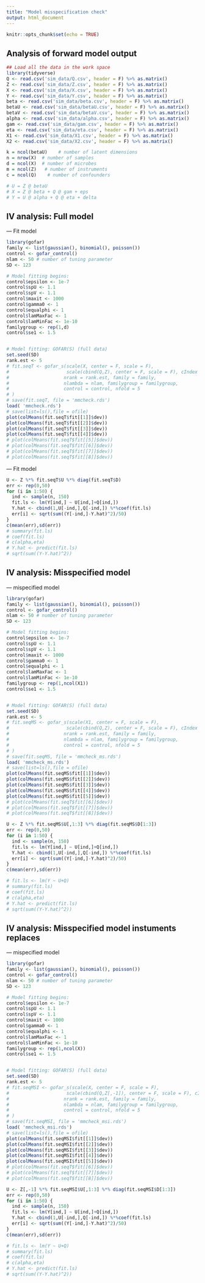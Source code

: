 ```yaml
---
title: "Model misspecification check"
output: html_document
---
```


```r
knitr::opts_chunk$set(echo = TRUE)
```


<!-- ```{bash setup, warning=FALSE} -->
<!-- runipy /Users/akmishra/Library/CloudStorage/OneDrive-InsideMDAnderson/factorIV/iv-analysis/mmcheck/simulations.ipynb -->
<!-- ``` -->

## Analysis of forward model output

```r
## Load all the data in the work space
library(tidyverse)
Q <- read.csv('sim_data/Q.csv', header = F) %>% as.matrix()
Z <- read.csv('sim_data/Z.csv', header = F) %>% as.matrix()
X <- read.csv('sim_data/X.csv', header = F) %>% as.matrix()
Y <- read.csv('sim_data/Y.csv', header = F) %>% as.matrix()
beta <- read.csv('sim_data/beta.csv', header = F) %>% as.matrix()
betaU <- read.csv('sim_data/betaU.csv', header = F) %>% as.matrix()
betaV <- read.csv('sim_data/betaV.csv', header = F) %>% as.matrix()
alpha <- read.csv('sim_data/alpha.csv', header = F) %>% as.matrix()
gam <- read.csv('sim_data/gam.csv', header = F) %>% as.matrix()
eta <- read.csv('sim_data/eta.csv', header = F) %>% as.matrix()
X1 <- read.csv('sim_data/X1.csv', header = F) %>% as.matrix()
X2 <- read.csv('sim_data/X2.csv', header = F) %>% as.matrix()

k = ncol(betaU)    # number of latent dimensions
n = nrow(X)  # number of samples
d = ncol(X)  # number of microbes
m = ncol(Z)   # number of instruments
c = ncol(Q)    # number of confounders

# U = Z @ betaU
# X = Z @ beta + Q @ gam + eps
# Y = U @ alpha + Q @ eta + delta

```

## IV analysis: Full model 

 --- Fit model 
```r
library(gofar)
family <- list(gaussian(), binomial(), poisson())
control <- gofar_control()
nlam <- 50 # number of tuning parameter
SD <- 123

# Model fitting begins:
control$epsilon <- 1e-7
control$spU <- 1.1
control$spV <- 1.1
control$maxit <- 1000
control$gamma0 <- 1
control$equalphi <- 1
control$lamMaxFac <- 1
control$lamMinFac <- 1e-10
familygroup <- rep(1,d)
control$se1 <- 1.5


# Model fitting: GOFAR(S) (full data)
set.seed(SD)
rank.est <- 5
# fit.seqT <- gofar_s(scale(X, center = F, scale = F),
#                     scale(cbind(Q,Z), center = F, scale = F), cIndex = 1:c,
#                    nrank = rank.est, family = family,
#                    nlambda = nlam, familygroup = familygroup,
#                    control = control, nfold = 5
# )
# save(fit.seqT, file = 'mmcheck.rds')
load( 'mmcheck.rds')
# save(list=ls(),file = ofile)
plot(colMeans(fit.seqT$fit[[1]]$dev))
plot(colMeans(fit.seqT$fit[[2]]$dev))
plot(colMeans(fit.seqT$fit[[3]]$dev))
plot(colMeans(fit.seqT$fit[[4]]$dev))
# plot(colMeans(fit.seqT$fit[[5]]$dev))
# plot(colMeans(fit.seqT$fit[[6]]$dev))
# plot(colMeans(fit.seqT$fit[[7]]$dev))
# plot(colMeans(fit.seqT$fit[[8]]$dev))
```
 --- Fit model 
```r
U <- Z %*% fit.seqT$U %*% diag(fit.seqT$D)
err <- rep(0,50)
for (i in 1:50) {
  ind <- sample(n, 150)
  fit.ls <- lm(Y[ind,] ~ U[ind,]+Q[ind,])
  Y.hat <- cbind(1,U[-ind,],Q[-ind,]) %*%coef(fit.ls)
  err[i] <- sqrt(sum((Y[-ind,]-Y.hat)^2)/50)
}
c(mean(err),sd(err))
# summary(fit.ls)
# coef(fit.ls)
# c(alpha,eta)
# Y.hat <- predict(fit.ls)
# sqrt(sum((Y-Y.hat)^2))


```
 


## IV analysis: Misspecified model

--- mispecified model 

```r
library(gofar)
family <- list(gaussian(), binomial(), poisson())
control <- gofar_control()
nlam <- 50 # number of tuning parameter
SD <- 123

# Model fitting begins:
control$epsilon <- 1e-7
control$spU <- 1.1
control$spV <- 1.1
control$maxit <- 1000
control$gamma0 <- 1
control$equalphi <- 1
control$lamMaxFac <- 1
control$lamMinFac <- 1e-10
familygroup <- rep(1,ncol(X1))
control$se1 <- 1.5


# Model fitting: GOFAR(S) (full data)
set.seed(SD)
rank.est <- 5
# fit.seqMS <- gofar_s(scale(X1, center = F, scale = F),
#                     scale(cbind(Q,Z), center = F, scale = F), cIndex = 1:c,
#                    nrank = rank.est, family = family,
#                    nlambda = nlam, familygroup = familygroup,
#                    control = control, nfold = 5
# )
# save(fit.seqMS, file = 'mmcheck_ms.rds')
load( 'mmcheck_ms.rds')
# save(list=ls(),file = ofile)
plot(colMeans(fit.seqMS$fit[[1]]$dev))
plot(colMeans(fit.seqMS$fit[[2]]$dev))
plot(colMeans(fit.seqMS$fit[[3]]$dev))
plot(colMeans(fit.seqMS$fit[[4]]$dev))
plot(colMeans(fit.seqMS$fit[[5]]$dev))
# plot(colMeans(fit.seqT$fit[[6]]$dev))
# plot(colMeans(fit.seqT$fit[[7]]$dev))
# plot(colMeans(fit.seqT$fit[[8]]$dev))
```


```r
U <- Z %*% fit.seqMS$U[,1:3] %*% diag(fit.seqMS$D[1:3])
err <- rep(0,50)
for (i in 1:50) {
  ind <- sample(n, 150)
  fit.ls <- lm(Y[ind,] ~ U[ind,]+Q[ind,])
  Y.hat <- cbind(1,U[-ind,],Q[-ind,]) %*%coef(fit.ls)
  err[i] <- sqrt(sum((Y[-ind,]-Y.hat)^2)/50)
}
c(mean(err),sd(err))

# fit.ls <- lm(Y ~ U+Q)
# summary(fit.ls)
# coef(fit.ls)
# c(alpha,eta)
# Y.hat <- predict(fit.ls)
# sqrt(sum((Y-Y.hat)^2))

```



## IV analysis: Misspecified model instuments replaces 


--- mispecified model 

```r
library(gofar)
family <- list(gaussian(), binomial(), poisson())
control <- gofar_control()
nlam <- 50 # number of tuning parameter
SD <- 123

# Model fitting begins:
control$epsilon <- 1e-7
control$spU <- 1.1
control$spV <- 1.1
control$maxit <- 1000
control$gamma0 <- 1
control$equalphi <- 1
control$lamMaxFac <- 1
control$lamMinFac <- 1e-10
familygroup <- rep(1,ncol(X))
control$se1 <- 1.5


# Model fitting: GOFAR(S) (full data)
set.seed(SD)
rank.est <- 5
# fit.seqMSI <- gofar_s(scale(X, center = F, scale = F),
#                     scale(cbind(Q,Z[,-1]), center = F, scale = F), cIndex = 1:c,
#                    nrank = rank.est, family = family,
#                    nlambda = nlam, familygroup = familygroup,
#                    control = control, nfold = 5
# )
# save(fit.seqMSI, file = 'mmcheck_msi.rds')
load( 'mmcheck_msi.rds')
# save(list=ls(),file = ofile)
plot(colMeans(fit.seqMSI$fit[[1]]$dev))
plot(colMeans(fit.seqMSI$fit[[2]]$dev))
plot(colMeans(fit.seqMSI$fit[[3]]$dev))
plot(colMeans(fit.seqMSI$fit[[4]]$dev))
plot(colMeans(fit.seqMSI$fit[[5]]$dev))
# plot(colMeans(fit.seqT$fit[[6]]$dev))
# plot(colMeans(fit.seqT$fit[[7]]$dev))
# plot(colMeans(fit.seqT$fit[[8]]$dev))
```






```r
U <- Z[,-1] %*% fit.seqMSI$U[,1:3] %*% diag(fit.seqMSI$D[1:3])
err <- rep(0,50)
for (i in 1:50) {
  ind <- sample(n, 150)
  fit.ls <- lm(Y[ind,] ~ U[ind,]+Q[ind,])
  Y.hat <- cbind(1,U[-ind,],Q[-ind,]) %*%coef(fit.ls)
  err[i] <- sqrt(sum((Y[-ind,]-Y.hat)^2)/50)
}
c(mean(err),sd(err))

# fit.ls <- lm(Y ~ U+Q)
# summary(fit.ls)
# coef(fit.ls)
# c(alpha,eta)
# Y.hat <- predict(fit.ls)
# sqrt(sum((Y-Y.hat)^2))

```


